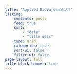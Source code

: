 ```yaml
---
title: "Applied Bioinformatics"
listing:
    contents: posts
    feed: true
    sort: 
        - "date"
        - "title desc"
    type: grid
    categories: true
    sort-ui: false
    filter-ui: false
page-layout: full
title-block-banner: true
---
```



